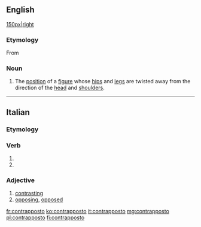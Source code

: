 ==English==
{{wikipedia}}
[[file:David_von_Michelangelo.jpg|150px|right]]

===Etymology===
From {{etyl|it|en}}

===Noun===
{{en-noun|contrapposto|contrapposti}}

# {{lb|en|arts}} The [[position]] of a [[figure]] whose [[hip]]s and [[leg]]s are twisted away from the direction of the [[head]] and [[shoulder]]s.

----

==Italian==

===Etymology===
{{prefix|contra|posto|lang=it}}

===Verb===
{{it-pp|contrappost}}

# {{past participle of|contrapporre|lang=it|nocat=1}}
# {{past participle of|contrapporsi|lang=it|nocat=1}}

===Adjective===
{{it-adj|contrappost}}

# [[contrasting]]
# [[opposing]], [[opposed]]

[[fr:contrapposto]]
[[ko:contrapposto]]
[[it:contrapposto]]
[[mg:contrapposto]]
[[pl:contrapposto]]
[[fi:contrapposto]]